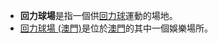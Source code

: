 * '''回力球場'''是指一個供[[回力球|回力球]]運動的場地。
* [[回力球場_(澳門)|回力球場 (澳門)]]是位於[[澳門|澳門]]的其中一個娛樂場所。

{{disambig|Cat=四字建築物消歧義}}
